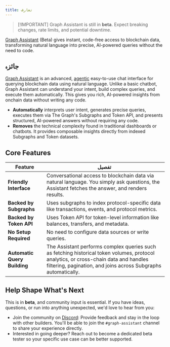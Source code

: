 ```yaml
---
title: تعارف
---
```


> [!IMPORTANT] Graph Assistant is still in **beta**. Expect breaking changes, rate limits, and potential downtime.

[Graph Assistant](https://thegraph.com/graph-assistant) (Beta) gives instant, code-free access to blockchain data, transforming natural language into precise, AI-powered queries without the need to code.

## جائزہ

[Graph Assistant](https://thegraph.com/graph-assistant) is an advanced, [agentic](/en/ai-suite/graph-assistant/faq/) easy-to-use chat interface for querying blockchain data using natural language. Unlike a basic chatbot, Graph Assistant can understand your intent, build complex queries, and execute them automatically. This gives you rich, AI-powered insights from onchain data without writing any code.

- **Automatically** interprets user intent, generates precise queries, executes them via The Graph's Subgraphs and Token API, and presents structured, AI-powered answers without requiring any code.
- **Removes** the technical complexity found in traditional dashboards or chatbots. It provides composable insights directly from indexed Subgraphs and Token datasets.

## Core Features

| Feature                      | تفصیل                                                                                                                                                                                                  |
| ---------------------------- | ------------------------------------------------------------------------------------------------------------------------------------------------------------------------------------------------------ |
| **Friendly Interface**       | Conversational access to blockchain data via natural language. You simply ask questions, the Assistant fetches the answer, and renders results.                                                        |
| **Backed by Subgraphs**      | Uses subgraphs to index protocol-specific data like transactions, events, and protocol metrics.                                                                                                        |
| **Backed by Token API**      | Uses Token API for token-level information like balances, transfers, and metadata.                                                                                                                     |
| **No Setup Required**        | No need to configure data sources or write queries.                                                                                                                                                    |
| **Automatic Query Building** | The Assistant performs complex queries such as fetching historical token volumes, protocol analytics, or cross-chain data and handles filtering, pagination, and joins across Subgraphs automatically. |

## Help Shape What's Next

This is in **beta**, and community input is essential. If you have ideas, questions, or run into anything unexpected, we'd love to hear from you:

- Join the community on [Discord](https://discord.com/invite/graphprotocol): Provide feedback and stay in the loop with other builders. You'll be able to join the `#graph-assistant` channel to share your experience directly.
- Interested in going deeper? Reach out to become a dedicated beta tester so your specific use case can be better supported.

